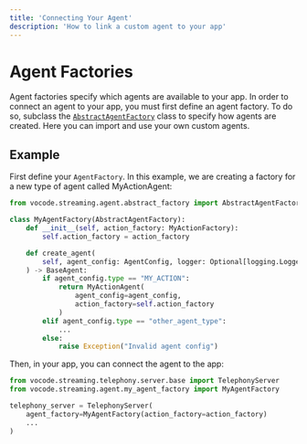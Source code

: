 ```yaml
---
title: 'Connecting Your Agent'
description: 'How to link a custom agent to your app'
---
```


# Agent Factories

Agent factories specify which agents are available to your app. In order to connect an agent to your app, you must first define an agent factory. To do so, subclass the [`AbstractAgentFactory`](https://github.com/vocodedev/vocode-python/blob/main/vocode/streaming/agent/abstract_factory.py) class to specify how agents are created. Here you can import and use your own custom agents.

## Example

First define your `AgentFactory`. In this example, we are creating a factory for a new type of agent called MyActionAgent:

```python
from vocode.streaming.agent.abstract_factory import AbstractAgentFactory

class MyAgentFactory(AbstractAgentFactory):
    def __init__(self, action_factory: MyActionFactory):
        self.action_factory = action_factory

    def create_agent(
        self, agent_config: AgentConfig, logger: Optional[logging.Logger] = None
    ) -> BaseAgent:
        if agent_config.type == "MY_ACTION":
            return MyActionAgent(
                agent_config=agent_config,
                action_factory=self.action_factory
            )
        elif agent_config.type == "other_agent_type":
            ...
        else:
            raise Exception("Invalid agent config")
```

Then, in your app, you can connect the agent to the app:

```python
from vocode.streaming.telephony.server.base import TelephonyServer
from vocode.streaming.agent.my_agent_factory import MyAgentFactory

telephony_server = TelephonyServer(
    agent_factory=MyAgentFactory(action_factory=action_factory)
    ...
)
```
